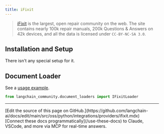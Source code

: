 ```yaml
---
title: iFixit
---
```


>[iFixit](https://www.ifixit.com) is the largest, open repair community on the web. The site contains nearly 100k
> repair manuals, 200k Questions & Answers on 42k devices, and all the data is licensed under `CC-BY-NC-SA 3.0`.

## Installation and Setup

There isn't any special setup for it.

## Document Loader

See a [usage example](/oss/python/integrations/document_loaders/ifixit).

```python
from langchain_community.document_loaders import IFixitLoader
```

---

<Callout icon="pen-to-square" iconType="regular">
    [Edit the source of this page on GitHub.](https://github.com/langchain-ai/docs/edit/main/src/oss/python/integrations/providers/ifixit.mdx)
</Callout>
<Tip icon="terminal" iconType="regular">
    [Connect these docs programmatically](/use-these-docs) to Claude, VSCode, and more via MCP for    real-time answers.
</Tip>
